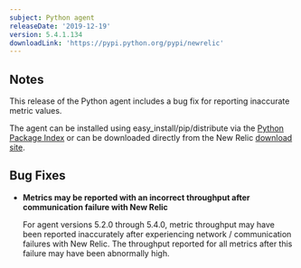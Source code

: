 ```yaml
---
subject: Python agent
releaseDate: '2019-12-19'
version: 5.4.1.134
downloadLink: 'https://pypi.python.org/pypi/newrelic'
---
```


## Notes

This release of the Python agent includes a bug fix for reporting inaccurate metric values.

The agent can be installed using easy_install/pip/distribute via the [Python Package Index](https://pypi.python.org/pypi/newrelic) or can be downloaded directly from the New Relic [download site](https://download.newrelic.com/python_agent/release).

## Bug Fixes

* **Metrics may be reported with an incorrect throughput after communication failure with New Relic**

  For agent versions 5.2.0 through 5.4.0, metric throughput may have been reported inaccurately after experiencing network / communication failures with New Relic. The throughput reported for all metrics after this failure may have been abnormally high.
